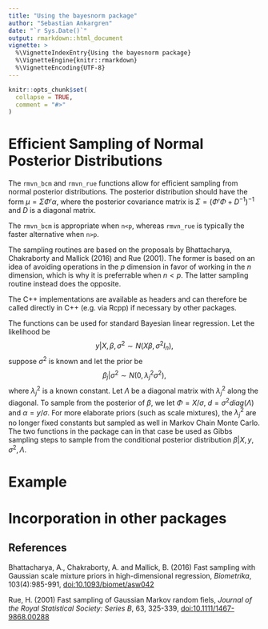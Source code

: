 ```yaml
---
title: "Using the bayesnorm package"
author: "Sebastian Ankargren"
date: "`r Sys.Date()`"
output: rmarkdown::html_document
vignette: >
  %\VignetteIndexEntry{Using the bayesnorm package}
  %\VignetteEngine{knitr::rmarkdown}
  %\VignetteEncoding{UTF-8}
---
```


```r
knitr::opts_chunk$set(
  collapse = TRUE,
  comment = "#>"
)
```

# Efficient Sampling of Normal Posterior Distributions

The `rmvn_bcm` and `rmvn_rue` functions allow for efficient 
sampling from normal posterior distributions. The posterior distribution
should have the form $\mu=\Sigma\Phi'\alpha$, where the posterior
covariance matrix is $\Sigma = (\Phi'\Phi+D^{-1})^{-1}$ and $D$ is 
a diagonal matrix.

The `rmvn_bcm` is appropriate when `n<p`, whereas `rmvn_rue` 
is typically the faster alternative when `n>p`.

The sampling routines are based on the proposals by Bhattacharya, Chakraborty 
and Mallick (2016) and Rue (2001). The former is based on 
an idea of avoiding operations in the $p$ dimension in favor of working
in the $n$ dimension, which is why it is preferrable when $n<p$. The
latter sampling routine instead does the opposite.

The C++ implementations are available as headers and can therefore be called
directly in C++ (e.g. via Rcpp) if necessary by other packages.

The functions can be used for standard Bayesian linear regression. Let the
likelihood be $$y|X, \beta, \sigma^2\sim N(X\beta, \sigma^2 I_n),$$ suppose
$\sigma^2$ is known and let the prior be $$\beta_j|\sigma^2\sim N(0, \lambda_j^2\sigma^2),$$
where $\lambda_j^2$ is a known constant. Let $\Lambda$ be a diagonal matrix
with $\lambda_j^2$ along the diagonal. To sample from the posterior
of $\beta$, we let $\Phi = X/\sigma$, $d = \sigma^2diag(\Lambda)$
and $\alpha = y/\sigma$. For more elaborate priors (such as scale mixtures),
the $\lambda_j^2$ are no longer fixed constants but sampled as well 
in Markov Chain Monte Carlo. The two functions in the package can in that case
be used as Gibbs sampling steps to sample from the conditional posterior distribution
$\beta|X, y, \sigma^2, \Lambda$.

# Example

# Incorporation in other packages

## References

Bhattacharya, A., Chakraborty, A. and Mallick, B. (2016) Fast 
sampling with Gaussian scale mixture priors in high-dimensional regression,
*Biometrika*, 103(4):985-991, [doi:10.1093/biomet/asw042](https://doi.org/10.1093/biomet/asw042)

Rue, H. (2001) Fast sampling of Gaussian Markov random fiels, *Journal of the Royal Statistical Society: Series B*, 63, 325-339, [doi:10.1111/1467-9868.00288](https://doi.org/10.1111/1467-9868.00288)